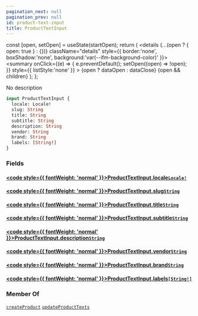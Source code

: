 ```yaml
---
pagination_next: null
pagination_prev: null
id: product-text-input
title: ProductTextInput
---
```









  const [open, setOpen] = useState(startOpen);
  return (
    <details {...(open ? { open: true } : {})} className="details" style={{ border:'none', boxShadow:'none', background:'var(--ifm-background-color)' }}>
      <summary
        onClick={(e) => {
          e.preventDefault();
          setOpen((open) => !open);
        }}
        style={{ listStyle:'none' }}
      >
      {open ? dataOpen : dataClose}
      </summary>
      {open && children}
    </details>
  );
};








No description


```graphql
input ProductTextInput {
  locale: Locale!
  slug: String
  title: String
  subtitle: String
  description: String
  vendor: String
  brand: String
  labels: [String!]
}
```




### Fields

#### [<code style={{ fontWeight: 'normal' }}>ProductTextInput.<b>locale</b></code>](#)<Bullet />[`Locale!`](/schema/types/scalars/locale.mdx) <Badge class="badge badge--secondary" text="non-null"/> <Badge class="badge badge--secondary" text="scalar"/> 



#### [<code style={{ fontWeight: 'normal' }}>ProductTextInput.<b>slug</b></code>](#)<Bullet />[`String`](/schema/types/scalars/string.mdx) <Badge class="badge badge--secondary" text="scalar"/> 



#### [<code style={{ fontWeight: 'normal' }}>ProductTextInput.<b>title</b></code>](#)<Bullet />[`String`](/schema/types/scalars/string.mdx) <Badge class="badge badge--secondary" text="scalar"/> 



#### [<code style={{ fontWeight: 'normal' }}>ProductTextInput.<b>subtitle</b></code>](#)<Bullet />[`String`](/schema/types/scalars/string.mdx) <Badge class="badge badge--secondary" text="scalar"/> 



#### [<code style={{ fontWeight: 'normal' }}>ProductTextInput.<b>description</b></code>](#)<Bullet />[`String`](/schema/types/scalars/string.mdx) <Badge class="badge badge--secondary" text="scalar"/> 



#### [<code style={{ fontWeight: 'normal' }}>ProductTextInput.<b>vendor</b></code>](#)<Bullet />[`String`](/schema/types/scalars/string.mdx) <Badge class="badge badge--secondary" text="scalar"/> 



#### [<code style={{ fontWeight: 'normal' }}>ProductTextInput.<b>brand</b></code>](#)<Bullet />[`String`](/schema/types/scalars/string.mdx) <Badge class="badge badge--secondary" text="scalar"/> 



#### [<code style={{ fontWeight: 'normal' }}>ProductTextInput.<b>labels</b></code>](#)<Bullet />[`[String!]`](/schema/types/scalars/string.mdx) <Badge class="badge badge--secondary" text="list"/> <Badge class="badge badge--secondary" text="scalar"/> 







### Member Of

[`createProduct`](/schema/operations/mutations/create-product.mdx)  <Badge class="badge badge--secondary" text="mutation"/><Bullet />[`updateProductTexts`](/schema/operations/mutations/update-product-texts.mdx)  <Badge class="badge badge--secondary" text="mutation"/>

